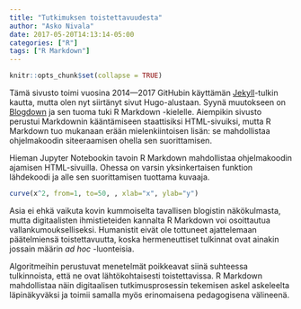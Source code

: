 ```yaml
---
title: "Tutkimuksen toistettavuudesta"
author: "Asko Nivala"
date: 2017-05-20T14:13:14-05:00
categories: ["R"]
tags: ["R Markdown"]
---
```


```r
knitr::opts_chunk$set(collapse = TRUE)
```

Tämä sivusto toimi vuosina 2014—2017 GitHubin käyttämän [Jekyll](http://jekyllrb.com)-tulkin kautta, mutta olen nyt siirtänyt sivut Hugo-alustaan. Syynä muutokseen on [Blogdown](https://bookdown.org/yihui/blogdown/) ja sen tuoma tuki R Markdown -kielelle. Aiempikin sivusto perustui Markdownin kääntämiseen staattisiksi HTML-sivuiksi, mutta R Markdown tuo mukanaan erään mielenkiintoisen lisän: se mahdollistaa ohjelmakoodin siteeraamisen ohella sen suorittamisen.

Hieman Jupyter Notebookin tavoin R Markdown mahdollistaa ohjelmakoodin ajamisen HTML-sivuilla. Ohessa on varsin yksinkertaisen funktion lähdekoodi ja alle sen suorittamisen tuottama kuvaaja.

```r
curve(x^2, from=1, to=50, , xlab="x", ylab="y")
```

Asia ei ehkä vaikuta kovin kummoiselta tavallisen blogistin näkökulmasta, mutta digitaalisten ihmistieteiden kannalta R Markdown voi osoittautua vallankumoukselliseksi. Humanistit eivät ole tottuneet ajattelemaan päätelmiensä toistettavuutta, koska hermeneuttiset tulkinnat ovat ainakin jossain määrin _ad hoc_ -luonteisia.

Algoritmeihin perustuvat menetelmät poikkeavat siinä suhteessa tulkinnoista, että ne ovat lähtökohtaisesti toistettavissa. R Markdown mahdollistaa näin digitaalisen tutkimusprosessin tekemisen askel askeleelta läpinäkyväksi ja toimii samalla myös erinomaisena pedagogisena välineenä.